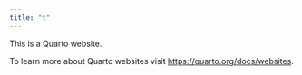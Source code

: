 ```yaml
---
title: "t"
---
```


This is a Quarto website.

To learn more about Quarto websites visit <https://quarto.org/docs/websites>.
